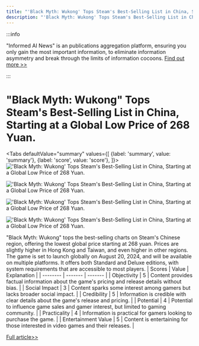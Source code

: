 ```yaml
---
title: "'Black Myth: Wukong' Tops Steam's Best-Selling List in China, Starting at a Global Low Price of 268 Yuan."
description: "'Black Myth: Wukong' Tops Steam's Best-Selling List in China, Starting at a Global Low Price of 268 Yuan."
---
```



:::info

"Informed AI News" is an publications aggregation platform, ensuring you only gain the most important information, to eliminate information asymmetry and break through the limits of information cocoons.  [Find out more >>](/)

:::

# "Black Myth: Wukong" Tops Steam's Best-Selling List in China, Starting at a Global Low Price of 268 Yuan.


<Tabs
	defaultValue="summary"
	values={[
	{label: 'summary', value: 'summary'},
	{label: 'score', value: 'score'},
]}>
<TabItem value="summary">
<img
  src="https://image.informedainews.com/2024/06/Vid-IVV-1717983486-0.jpg"
  alt="'Black Myth: Wukong' Tops Steam's Best-Selling List in China, Starting at a Global Low Price of 268 Yuan."
/>

<img
  src="https://image.informedainews.com/2024/06/Vid-KwL-1717983486-1.jpg"
  alt="'Black Myth: Wukong' Tops Steam's Best-Selling List in China, Starting at a Global Low Price of 268 Yuan."
/>

<img
  src="https://image.informedainews.com/2024/06/Vid-Gk6-1717983486-2.jpg"
  alt="'Black Myth: Wukong' Tops Steam's Best-Selling List in China, Starting at a Global Low Price of 268 Yuan."
/>

<img
  src="https://image.informedainews.com/2024/06/Vid-9Xt-1717983486-3.jpg"
  alt="'Black Myth: Wukong' Tops Steam's Best-Selling List in China, Starting at a Global Low Price of 268 Yuan."
/>



"Black Myth: Wukong" tops the best-selling charts on Steam's Chinese region, offering the lowest global price starting at 268 yuan. Prices are slightly higher in Hong Kong and Taiwan, and even higher in other regions. The game is set to launch globally on August 20, 2024, and will be available on multiple platforms. It offers both Standard and Deluxe editions, with system requirements that are accessible to most players.
</TabItem>
<TabItem value="score">
	| Scores     | Value   | Explanation |
	| -------- | ------- | ------- |
	| Objectivity  | 5    | Content provides factual information about the game's pricing and release details without bias.    |
	| Social Impact | 3     | Content sparks some interest among gamers but lacks broader social impact.    |
	| Credibility    | 5    | Information is credible with clear details about the game's release and pricing.    |
	| Potential    | 4    | Potential to influence game sales and gamer interest, but limited to gaming community.    |
	| Practicality    | 4    | Information is practical for gamers looking to purchase the game.    |
	| Entertainment Value    | 5    | Content is entertaining for those interested in video games and their releases.    |
</TabItem>
</Tabs>

[Full article>>](https://www.cnbeta.com.tw/articles/game/1434107.htm)

